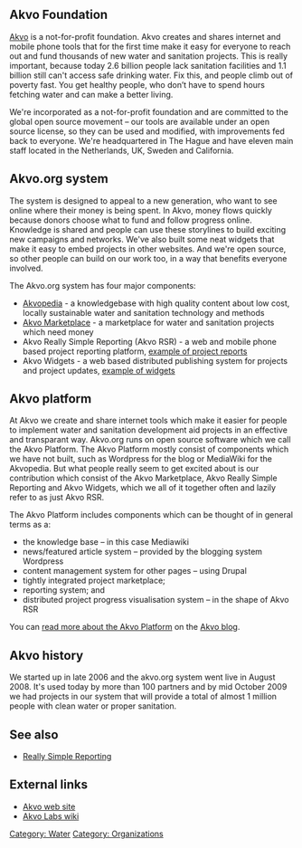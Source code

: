 == Akvo Foundation ==
[http://www.akvo.org/ Akvo] is a not-for-profit foundation. Akvo creates and shares internet and mobile phone tools that for the first time make it easy for everyone to reach out and fund thousands of new water and sanitation projects. This is really important, because today 2.6 billion people lack sanitation facilities and 1.1 billion still can't access safe drinking water. Fix this, and people climb out of poverty fast. You get healthy people, who don’t have to spend hours fetching water and can make a better living. 

We're incorporated as a not-for-profit foundation and are committed to the 
global open source movement – our tools are available under an open source license, so they can be used and modified, with improvements 
fed back to everyone. We're headquartered in The Hague and have eleven 
main staff located in the Netherlands, UK, Sweden and California.  

== Akvo.org system == 
The system is designed to appeal to a new generation, who want to see online where their money is being spent. In Akvo, money flows quickly because donors choose what to fund and follow progress online. Knowledge is shared and people can use these storylines to build exciting new campaigns and networks. We've also built some neat widgets that make it easy to embed projects in other websites. And we're open source, so other people can build on our work too, in a way that benefits everyone involved.

The Akvo.org system has four major components:

* [http://www.akvo.org/wiki Akvopedia] - a knowledgebase with high quality content about low cost, locally sustainable water and sanitation technology and methods
* [http://www.akvo.org/rsr/projects/ Akvo Marketplace] - a marketplace for water and sanitation projects which need money
* Akvo Really Simple Reporting (Akvo RSR) - a web and mobile phone based project reporting platform, [http://www.akvo.org/rsr/project/16/updates example of project reports]
* Akvo Widgets - a web based distributed publishing system for projects and project updates, [http://www.akvo.org/rsr/project/16/get-a-widget example of widgets]

== Akvo platform ==
At Akvo we create and share internet tools which make it easier for people to implement water and sanitation development aid projects in an effective and transparant way. Akvo.org runs on open source software which we call the Akvo Platform. The Akvo Platform mostly consist of components which we have not built, such as Wordpress for the blog or MediaWiki for the Akvopedia. But what people really seem to get excited about is our contribution which consist of the Akvo Marketplace, Akvo Really Simple Reporting and Akvo Widgets, which we all of it together often and lazily refer to as just Akvo RSR.

The Akvo Platform includes components which can be thought of in general terms as a:

* the knowledge base – in this case Mediawiki
* news/featured article system – provided by the blogging system Wordpress
* content management system for other pages – using Drupal
* tightly integrated project marketplace;
* reporting system; and
* distributed project progress visualisation system – in the shape of Akvo RSR

You can [http://www.akvo.org/blog/?p=640 read more about the Akvo Platform] on the [http://www.akvo.org/blog Akvo blog].

== Akvo history ==
We started up in late 2006 and the akvo.org system went live in August 2008. It's used today by more than 100 partners and by mid October 2009 we had projects in our system that will provide a total of almost 1 million people with clean water or proper sanitation.

== See also ==

* [[Really Simple Reporting]]

== External links ==
* [http://www.akvo.org Akvo web site]
* [http://www.akvo.org Akvo Labs wiki]


[[Category: Water]]
[[Category: Organizations]]